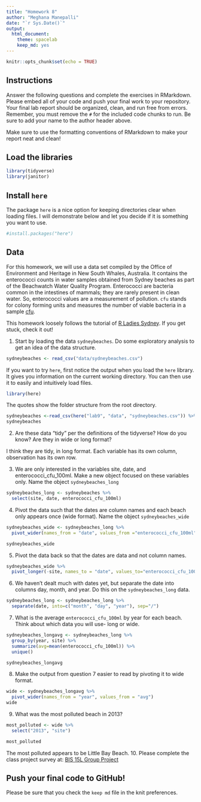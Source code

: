 ```yaml
---
title: "Homework 8"
author: "Meghana Manepalli"
date: "`r Sys.Date()`"
output:
  html_document: 
    theme: spacelab
    keep_md: yes
---
```


```r
knitr::opts_chunk$set(echo = TRUE)
```

## Instructions
Answer the following questions and complete the exercises in RMarkdown. Please embed all of your code and push your final work to your repository. Your final lab report should be organized, clean, and run free from errors. Remember, you must remove the `#` for the included code chunks to run. Be sure to add your name to the author header above.  

Make sure to use the formatting conventions of RMarkdown to make your report neat and clean!  

## Load the libraries
```r
library(tidyverse)
library(janitor)
``` 

## Install `here`
The package `here` is a nice option for keeping directories clear when loading files. I will demonstrate below and let you decide if it is something you want to use.  
```r
#install.packages("here")
```

## Data
For this homework, we will use a data set compiled by the Office of Environment and Heritage in New South Whales, Australia. It contains the enterococci counts in water samples obtained from Sydney beaches as part of the Beachwatch Water Quality Program. Enterococci are bacteria common in the intestines of mammals; they are rarely present in clean water. So, enterococci values are a measurement of pollution. `cfu` stands for colony forming units and measures the number of viable bacteria in a sample [cfu](https://en.wikipedia.org/wiki/Colony-forming_unit).   

This homework loosely follows the tutorial of [R Ladies Sydney](https://rladiessydney.org/). If you get stuck, check it out!  

1. Start by loading the data `sydneybeaches`. Do some exploratory analysis to get an idea of the data structure.
```r
sydneybeaches <- read_csv("data/sydneybeaches.csv")
```

If you want to try `here`, first notice the output when you load the `here` library. It gives you information on the current working directory. You can then use it to easily and intuitively load files.
```r
library(here)
```

The quotes show the folder structure from the root directory.
```r
sydneybeaches <-read_csv(here("lab9", "data", "sydneybeaches.csv")) %>% clean_names()
sydneybeaches
```

2. Are these data "tidy" per the definitions of the tidyverse? How do you know? Are they in wide or long format?

I think they are tidy, in long format. Each variable has its own column, observation has its own row.

3. We are only interested in the variables site, date, and enterococci_cfu_100ml. Make a new object focused on these variables only. Name the object `sydneybeaches_long`

```r
sydneybeaches_long <- sydneybeaches %>% 
  select(site, date, enterococci_cfu_100ml)
```

4. Pivot the data such that the dates are column names and each beach only appears once (wide format). Name the object `sydneybeaches_wide`

```r
sydneybeaches_wide <- sydneybeaches_long %>% 
  pivot_wider(names_from = "date", values_from ="enterococci_cfu_100ml") 

sydneybeaches_wide
```


5. Pivot the data back so that the dates are data and not column names.

```r
sydneybeaches_wide %>% 
  pivot_longer(-site, names_to = "date", values_to="enterococci_cfu_100ml")
```


6. We haven't dealt much with dates yet, but separate the date into columns day, month, and year. Do this on the `sydneybeaches_long` data.
```r
sydneybeaches_long <- sydneybeaches_long %>%  
  separate(date, into=c("month", "day", "year"), sep="/")
```


7. What is the average `enterococci_cfu_100ml` by year for each beach. Think about which data you will use- long or wide.
```r
sydneybeaches_longavg <- sydneybeaches_long %>% 
  group_by(year, site) %>% 
  summarize(avg=mean(enterococci_cfu_100ml)) %>% 
  unique()

sydneybeaches_longavg
```

8. Make the output from question 7 easier to read by pivoting it to wide format.
```r
wide <- sydneybeaches_longavg %>% 
  pivot_wider(names_from = "year", values_from = "avg")
wide
```


9. What was the most polluted beach in 2013?

```r
most_polluted <- wide %>% 
  select("2013", "site")

most_polluted
```

The most polluted appears to be Little Bay Beach.
10. Please complete the class project survey at: [BIS 15L Group Project](https://forms.gle/H2j69Z3ZtbLH3efW6)

## Push your final code to GitHub!
Please be sure that you check the `keep md` file in the knit preferences.   